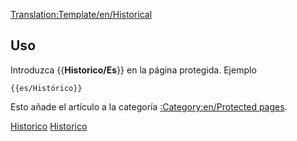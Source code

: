 <noinclude>[[Translation:Template/en/Historical]]</noinclude><noinclude></noinclude>{{es/Metaplantilla de avisos| tipo  = protección
| texto = <strong>Nota</strong><br>Este artículo existe sólo por motivos históricos, y por eso está protegido contra nuevas ediciones.
}}<includeonly>{{{1|[[Category:en/Protected pages]]}}}</includeonly><noinclude>

==Uso==
Introduzca <nowiki>{{</nowiki>'''Historico/Es'''<nowiki>}}</nowiki> en la página protegida. Ejemplo
<pre>{{es/Histórico}}</pre>
Esto añade el artículo a la categoría [[:Category:en/Protected pages]].

[[Category:es/Plantillas|Historico]][[Category:es/Cajas de mensajes|Historico]]</noinclude>